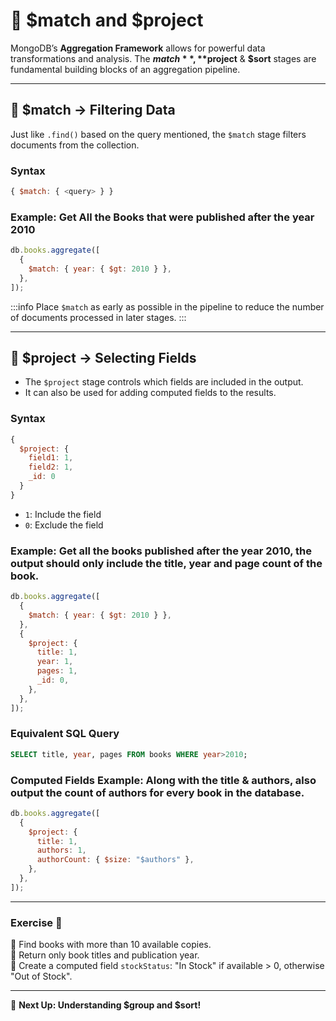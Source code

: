 # 👐 $match and $project

MongoDB’s **Aggregation Framework** allows for powerful data transformations and analysis. The **$match**, **$project** & **$sort** stages are fundamental building blocks of an aggregation pipeline.

---

## **🔹 $match → Filtering Data**

Just like `.find()` based on the query mentioned, the `$match` stage filters documents from the collection.

### **Syntax**

```js
{ $match: { <query> } }
```

### Example: Get All the Books that were published after the year 2010

```js
db.books.aggregate([
  {
    $match: { year: { $gt: 2010 } },
  },
]);
```

:::info
Place `$match` as early as possible in the pipeline to reduce the number of documents processed in later stages.
:::

---

## **🔹 $project → Selecting Fields**

- The `$project` stage controls which fields are included in the output.
- It can also be used for adding computed fields to the results.

### **Syntax**

```js
{
  $project: {
    field1: 1,
    field2: 1,
    _id: 0
  }
}
```

- `1`: Include the field
- `0`: Exclude the field

### Example: Get all the books published after the year 2010, the output should only include the title, year and page count of the book.

```js
db.books.aggregate([
  {
    $match: { year: { $gt: 2010 } },
  },
  {
    $project: {
      title: 1,
      year: 1,
      pages: 1,
      _id: 0,
    },
  },
]);
```

### **Equivalent SQL Query**

```sql
SELECT title, year, pages FROM books WHERE year>2010;
```

### **Computed Fields Example:** Along with the title & authors, also output the count of authors for every book in the database.

```js
db.books.aggregate([
  {
    $project: {
      title: 1,
      authors: 1,
      authorCount: { $size: "$authors" },
    },
  },
]);
```

---

### **Exercise 🚀**

👐 Find books with more than 10 available copies.  
👐 Return only book titles and publication year.  
👐 Create a computed field `stockStatus`: "In Stock" if available > 0, otherwise "Out of Stock".

---

🔹 **Next Up: Understanding $group and $sort!**
